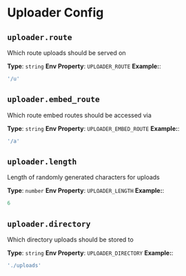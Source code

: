 # Uploader Config
## `uploader.route`
Which route uploads should be served on

**Type**: `string`
**Env Property**: `UPLOADER_ROUTE`
**Example:**:
```js
'/u'
```

## `uploader.embed_route`
Which route embed routes should be accessed via

**Type**: `string`
**Env Property**: `UPLOADER_EMBED_ROUTE`
**Example:**:
```js
'/a'
```

## `uploader.length`
Length of randomly generated characters for uploads

**Type**: `number`
**Env Property**: `UPLOADER_LENGTH`
**Example:**:
```js
6
```

## `uploader.directory`
Which directory uploads should be stored to

**Type**: `string`
**Env Property**: `UPLOADER_DIRECTORY`
**Example:**:
```js
'./uploads'
```
